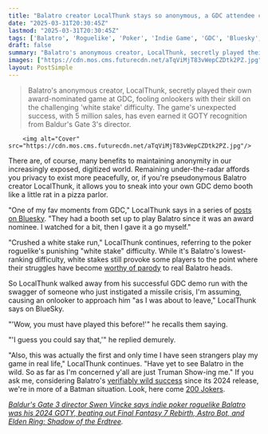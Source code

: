 ```yaml
---
title: "Balatro creator LocalThunk stays so anonymous, a GDC attendee couldn't believe how he 'crushed' the roguelike's base difficulty: ''Wow you must have played this before!''"
date: "2025-03-31T20:30:45Z"
lastmod: "2025-03-31T20:30:45Z"
tags: ['Balatro', 'Roguelike', 'Poker', 'Indie Game', 'GDC', 'Bluesky', 'PC']
draft: false
summary: "Balatro's anonymous creator, LocalThunk, secretly played their own award-nominated game at GDC, fooling onlookers with their skill on the challenging 'white stake' difficulty.  The game's unexpected success, with 5 million sales, has even earned it GOTY recognition from Baldur's Gate 3's director."
images: ["https://cdn.mos.cms.futurecdn.net/aTqViMjT83vWepCZDtk2PZ.jpg"]
layout: PostSimple
---
```

> Balatro's anonymous creator, LocalThunk, secretly played their own award-nominated game at GDC, fooling onlookers with their skill on the challenging 'white stake' difficulty.  The game's unexpected success, with 5 million sales, has even earned it GOTY recognition from Baldur's Gate 3's director.


        <img alt="Cover" src="https://cdn.mos.cms.futurecdn.net/aTqViMjT83vWepCZDtk2PZ.jpg"/>
        
There are, of course, many benefits to maintaining anonymity in our increasingly exposed, digitized world. Remaining under-the-radar affords you privacy to exist more peacefully, or, if you're pseudonymous Balatro creator LocalThunk, it allows you to sneak into your own GDC demo booth like a little rat in a pizza parlor.

"One of my fav moments from GDC," LocalThunk says in a series of [posts on Bluesky](https://bsky.app/profile/localthunk.bsky.social/post/3lloz5drqik2m). "They had a booth set up to play Balatro since it was an award nominee. I watched for a bit, then I gave it a go myself."

"Crushed a white stake run," LocalThunk continues, referring to the poker roguelike's punishing "white stake" difficulty. While it's Balatro's lowest-ranking difficulty, white stakes still provoke some players to the point where their struggles have become [worthy of parody](https://www.reddit.com/r/balatro/comments/1i6u9zf/white_stake_is_going_to_make_me_quit_100/) to real Balatro heads.

So LocalThunk walked away from his successful GDC demo run with the swagger of someone who just instigated a missile crisis, I'm assuming, causing an onlooker to approach him "as I was about to leave," LocalThunk says on BlueSky.

"'Wow, you must have played this before!'" he recalls them saying.

"'I guess you could say that,'" he replied demurely.

"Also, this was actually the first and only time I have seen strangers play my game in real life," LocalThunk continues. "Have yet to see Balatro in the wild. So as far as I'm concerned y'all are just Truman Show-ing me." If you ask me, considering Balatro's [verifiably wild success](https://www.gamesradar.com/games/roguelike/balatro-creator-initially-considered-a-steam-release-in-part-to-help-get-a-game-developer-job-somewhere-and-after-5-million-sales-id-say-he-found-one/) since its 2024 release, we're in more of a Batman situation. Look, here come [200 Jokers](https://www.gamesradar.com/games/roguelike/even-balatros-publisher-doesnt-known-when-localthunk-will-be-done-with-1-1-maybe-i-should-whisper-in-his-ear-like-so-hows-those-200-new-jokers-coming/).

[<em>Baldur's Gate 3 director Swen Vincke says indie poker roguelike Balatro was his 2024 GOTY, beating out Final Fantasy 7 Rebirth, Astro Bot, and Elden Ring: Shadow of the Erdtree</em>](https://www.gamesradar.com/games/roguelike/baldurs-gate-3-director-swen-vincke-says-indie-poker-roguelike-balatro-was-his-2024-goty-beating-out-final-fantasy-7-rebirth-astro-bot-and-elden-ring-shadow-of-the-erdtree/)*.*
        